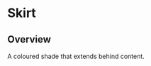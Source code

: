 
<Meta of={SkirtStories} />

# Skirt

<ResourceLinks
  sourceCode="https://github.com/cultureamp/kaizen-design-system/tree/main/packages/components/src/Skirt"
  figma=""
  designGuidelines=""
  className="!mb-8"
/>


<Installation
  installCommand="pnpm add @kaizen/components"
  importStatement='import { Skirt, SkirtCard } from "@kaizen/components"'
/>

## Overview

A coloured shade that extends behind content.

<Canvas of={SkirtStories.Playground} />
<Controls of={SkirtStories.Playground} />
